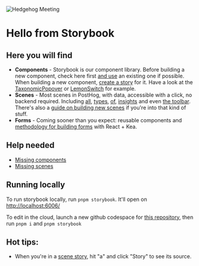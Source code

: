 
<Meta title=" Hello" />

![Hedgehog Meeting](https://d33wubrfki0l68.cloudfront.net/4711ff5796c2d62183754e8d881367b284a2d8b6/9feb4/static/bf1333526d9533f249143d6ac6820acb/b5380/product-people.png)

# Hello from Storybook

## Here you will find

- **Components** - Storybook is our component library. Before building a new component, check here first
  [and use](/docs/how-to-use-components--page) an existing one if possible.
  When building a new component, [create a story](/docs/how-to-create-stories--page#component-stories) for it.
  Have a look at the [TaxonomicPopover](/docs/filters-taxonomicpopover--taxonomic-string-popover-one-category) or
  [LemonSwitch](/docs/components-lemon-switch--lemon-switch) for example.
- **Scenes** - Most scenes in PostHog, with data, accessible with a click, no backend required. Including
  [all](/story/scenes-app-insights--trends-line-breakdown), [types](/story/scenes-app-insights--lifecycle),
  [of](/story/scenes-app-insights--trends-pie-breakdown), [insights](/story/scenes-app-insights--funnel-left-to-right-breakdown)
  and even [the toolbar](/story/scenes-other-toolbar--authenticated). There's also a [guide on building new scenes](/docs/how-to-build-a-scene--page)
  if you're into that kind of stuff.
- **Forms** - Coming sooner than you expect: reusable components and [methodology for building forms](/docs/how-to-build-a-form--page) with React + Kea.

## Help needed

- [Missing components](/docs/missing-components--page)
- [Missing scenes](/docs/missing-scenes--page)

## Running locally

To run storybook locally, run `pnpm storybook`. It'll open on [http://localhost:6006/](http://localhost:6006/)

To edit in the cloud, launch a new github codespace for [this repository](https://github.com/posthog/posthog), then run `pnpm i` and `pnpm storybook`

## Hot tips:

- When you're in a [scene story](/story/scenes-app-dashboard--edit), hit "a" and click "Story" to see its source.
